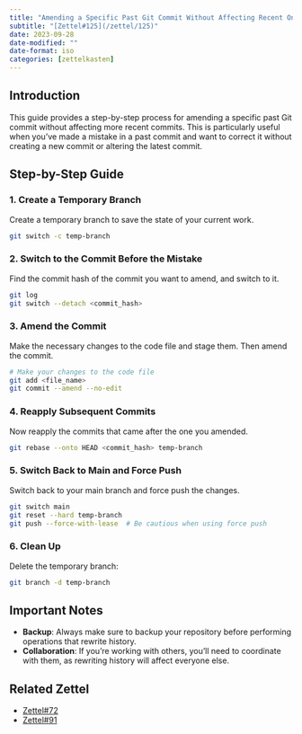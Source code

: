 ```yaml
---
title: "Amending a Specific Past Git Commit Without Affecting Recent Ones"
subtitle: "[Zettel#125](/zettel/125)"
date: 2023-09-28
date-modified: ""
date-format: iso
categories: [zettelkasten]
---
```

## Introduction

This guide provides a step-by-step process for amending a specific past Git commit without affecting more recent commits. This is particularly useful when you've made a mistake in a past commit and want to correct it without creating a new commit or altering the latest commit.

## Step-by-Step Guide

### 1. Create a Temporary Branch

Create a temporary branch to save the state of your current work.

```bash
git switch -c temp-branch
```

### 2. Switch to the Commit Before the Mistake

Find the commit hash of the commit you want to amend, and switch to it.

```bash
git log
git switch --detach <commit_hash>
```

### 3. Amend the Commit

Make the necessary changes to the code file and stage them. Then amend the commit.

```bash
# Make your changes to the code file
git add <file_name>
git commit --amend --no-edit
```

### 4. Reapply Subsequent Commits

Now reapply the commits that came after the one you amended.

```bash
git rebase --onto HEAD <commit_hash> temp-branch
```

### 5. Switch Back to Main and Force Push

Switch back to your main branch and force push the changes.

```bash
git switch main
git reset --hard temp-branch
git push --force-with-lease  # Be cautious when using force push
```

### 6. Clean Up

Delete the temporary branch:

```bash
git branch -d temp-branch
```

## Important Notes

* **Backup**: Always make sure to backup your repository before performing operations that rewrite history.
* **Collaboration**: If you're working with others, you'll need to coordinate with them, as rewriting history will affect everyone else.

## Related Zettel

* [Zettel#72](/zettel/72)
* [Zettel#91](/zettel/91)
